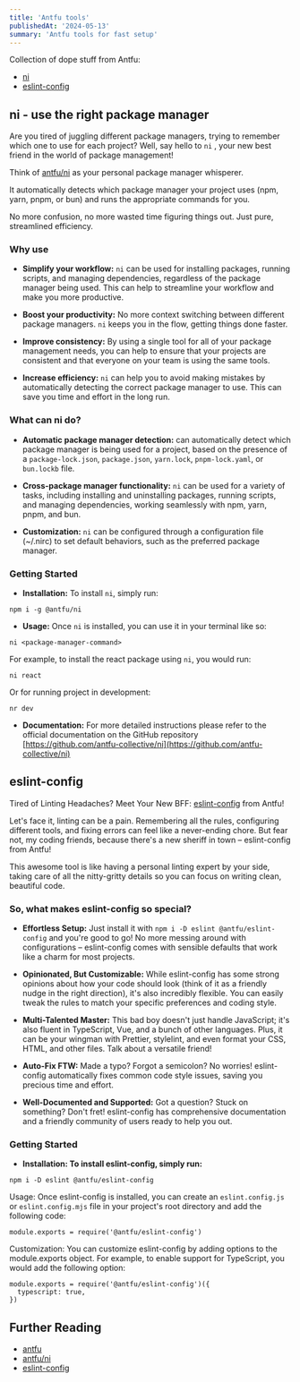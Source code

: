 ```yaml
---
title: 'Antfu tools'
publishedAt: '2024-05-13'
summary: 'Antfu tools for fast setup'
---
```


Collection of dope stuff from Antfu:

- [ni](#ni-use-the-right-package-manager)
- [eslint-config](#eslint-config)

## ni - use the right package manager

Are you tired of juggling different package managers, trying to remember which one to use for each project? Well, say hello to `ni` , your new best friend in the world of package management!

Think of [antfu/ni](https://github.com/antfu-collective/ni) as your personal package manager whisperer.

It automatically detects which package manager your project uses (npm, yarn, pnpm, or bun) and runs the appropriate commands for you.
 
No more confusion, no more wasted time figuring things out. Just pure, streamlined efficiency.

### Why use

- **Simplify your workflow:** `ni` can be used for installing packages, running scripts, and managing dependencies, regardless of the package manager being used. This can help to streamline your workflow and make you more productive.

- **Boost your productivity:** No more context switching between different package managers. `ni` keeps you in the flow, getting things done faster.

- **Improve consistency:**  By using a single tool for all of your package management needs, you can help to ensure that your projects are consistent and that everyone on your team is using the same tools.

- **Increase efficiency:** `ni` can help you to avoid making mistakes by automatically detecting the correct package manager to use. This can save you time and effort in the long run.

### What can ni do?

- **Automatic package manager detection:** can automatically detect which package manager is being used for a project, based on the presence of a `package-lock.json`, `package.json`, `yarn.lock`, `pnpm-lock.yaml`, or `bun.lockb` file.

- **Cross-package manager functionality:** `ni` can be used for a variety of tasks, including installing and uninstalling packages, running scripts, and managing dependencies, working seamlessly with npm, yarn, pnpm, and bun.

- **Customization:** `ni` can be configured through a configuration file (~/.nirc) to set default behaviors, such as the preferred package manager.

### Getting Started

- **Installation:** To install `ni`, simply run: 

```
npm i -g @antfu/ni
```

- **Usage:** Once `ni` is installed, you can use it in your terminal like so:

```
ni <package-manager-command>
```

For example, to install the react package using `ni`, you would run:

```
ni react
```

Or for running project in development:

```
nr dev
```

- **Documentation:**  For more detailed instructions please refer to the official documentation on the GitHub repository [https://github.com/antfu-collective/ni](https://github.com/antfu-collective/ni)

## eslint-config

Tired of Linting Headaches? Meet Your New BFF: [eslint-config](https://github.com/antfu/eslint-config) from Antfu!

Let's face it, linting can be a pain. Remembering all the rules, configuring different tools, and fixing errors can feel like a never-ending chore. But fear not, my coding friends, because there's a new sheriff in town – eslint-config from Antfu!

This awesome tool is like having a personal linting expert by your side, taking care of all the nitty-gritty details so you can focus on writing clean, beautiful code.

### So, what makes eslint-config so special?

- **Effortless Setup:** Just install it with `npm i -D eslint @antfu/eslint-config` and you're good to go! No more messing around with configurations – eslint-config comes with sensible defaults that work like a charm for most projects.

- **Opinionated, But Customizable:** While eslint-config has some strong opinions about how your code should look (think of it as a friendly nudge in the right direction), it's also incredibly flexible. You can easily tweak the rules to match your specific preferences and coding style.

- **Multi-Talented Master:** This bad boy doesn't just handle JavaScript; it's also fluent in TypeScript, Vue, and a bunch of other languages. Plus, it can be your wingman with Prettier, stylelint, and even format your CSS, HTML, and other files. Talk about a versatile friend!

- **Auto-Fix FTW:** Made a typo? Forgot a semicolon? No worries! eslint-config automatically fixes common code style issues, saving you precious time and effort.

- **Well-Documented and Supported:** Got a question? Stuck on something? Don't fret! eslint-config has comprehensive documentation and a friendly community of users ready to help you out.

### Getting Started

- **Installation: To install eslint-config, simply run:**

```
npm i -D eslint @antfu/eslint-config
```

Usage: Once eslint-config is installed, you can create an `eslint.config.js` or `eslint.config.mjs` file in your project's root directory and add the following code:

```
module.exports = require('@antfu/eslint-config')
```

Customization: You can customize eslint-config by adding options to the module.exports object. For example, to enable support for TypeScript, you would add the following option:

```
module.exports = require('@antfu/eslint-config')({
  typescript: true,
})
```

## Further Reading

- [antfu](https://github.com/antfu)
- [antfu/ni](https://github.com/antfu-collective/ni)
- [eslint-config](https://github.com/antfu/eslint-config)
